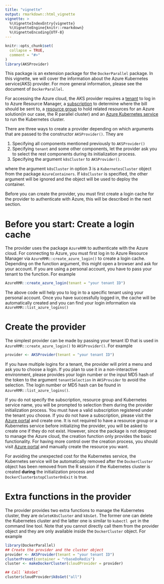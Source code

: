 ```yaml
---
title: "vignette"
output: rmarkdown::html_vignette
vignette: >
  %\VignetteIndexEntry{vignette}
  %\VignetteEngine{knitr::rmarkdown}
  %\VignetteEncoding{UTF-8}
---
```


```r
knitr::opts_chunk$set(
  collapse = TRUE,
  comment = "#>"
)
library(AKSProvider)
```

This package is an extension package for the `DockerParallel` package. In this vignette, we will  cover the information about the Azure Kubernetes service(AKS) provider. For more general information, please see the document of `DockerParallel`.

For accessing the Azure cloud, the AKS provider requires a [tenant] to log in to Azure Resource Manager, a [subscription] to determine where the bill should be sent to, a [resource group] to hold related resources for an Azure solution(in our case, the R parallel cluster) and an [Azure Kubernetes service] to run the Kubernetes cluster. 

There are three ways to create a provider depending on which arguments that are passed to the constructor `AKSProvider()`. They are

1. Specifying all components mentioned previously to `AKSProvider()`
2. Specifying `tenant` and some other components, let the provider ask you to select the rest components during its initialization process.
3. Specifying the argument `k8sCluster` to `AKSProvider()`.

where the argument `k8sCluster` in option 3 is a `KubernetesCluster` object from the package `AzureContainers`. If `k8sCluster` is specified, the other argument will be ignored and the object will be used to deploy the container.

Before you can create the provider, you must first create a login cache for the provider to authenticate with Azure, this will be described in the next section.


# Before you start: Create a login cache
The provider uses the package `AzureRMR` to authenticate with the Azure cloud. For connecting to Azure, you must first log in to Azure Resource Manager via `AzureRMR::create_azure_login()` to create a login cache. Depending on the function argument, this might open a browser and ask for your account. If you are using a personal account, you have to pass your tenant to the function. For example
```r
AzureRMR::create_azure_login(tenant = "your tenant ID")
```
The above code will help you to log in to a specific tenant using your personal account. Once you have successfully logged in, the cache will be automatically created and you can find your login information via `AzureRMR::list_azure_logins()`


# Create the provider
The simplest provider can be made by passing your tenant ID that is used in `AzureRMR::create_azure_login()` to `AKSProvider()`. For example
```r
provider <- AKSProvider(tenant = "your tenant ID")
```
If you have multiple logins for a tenant, the provider will print a menu and ask you to choose a login. If you plan to use it in a non-interactive environment, please provides your login number or the input MD5 hash of the token to the argument `tenantSelection` in `AKSProvider` to avoid the selection. The login number or MD5 hash can be found in `AzureRMR::list_azure_logins()`.

If you do not specify the subscription, resource group and Kubernetes service name, you will be prompted to selection them during the provider initialization process. You must have a valid subscription registered under the tenant you choose. If you do not have a subscription, please visit the [Azure portal] and create one. It is not required to have a resource group or a Kubernetes service before initializing the provider, you will be asked to create one if they do not exist. However, since the package is not designed to manage the Azure cloud, the creation function only provides the basic functionality. For having more control over the creation process, you should visit [Azure portal] and manually create the resource you want.

For avoiding the unexpected cost for the Kubernetes service, the Kubernetes service will be automatically removed after the `DockerCluster` object has been removed from the R session if the Kubernetes cluster is created **during** the initialization process and `DockerCluster$stopClusterOnExit` is true. 


# Extra functions in the provider
The provider provides two extra functions to manage the Kubernetes cluster, they are `deleteK8sCluster` and `k8sGet`. The former one can delete the Kubernetes cluster and the latter one is similar to `kubectl get` in the command line tool. Note that you cannot directly call them from the provider object and they are only available inside the `DockerCluster` object. For example
```r
library(DockerParallel)
## Create the provider and the cluster object
provider <- AKSProvider(tenant = "your tenant ID")
clusterPreset(container = "rbaseDoRedis")
cluster <- makeDockerCluster(cloudProvider = provider)

## Call `k8sGet`
cluster$cloudProvider$k8sGet("all")
```


[tenant]: https://docs.microsoft.com/en-us/azure/active-directory/develop/quickstart-create-new-tenant

[subscription]: https://docs.microsoft.com/en-us/azure/cost-management-billing/manage/create-subscription

[resource group]: https://docs.microsoft.com/en-us/azure/azure-resource-manager/management/manage-resource-groups-portal

[Azure Kubernetes service]: https://azure.microsoft.com/en-us/services/kubernetes-service/

[Azure portal]: https://portal.azure.com/


